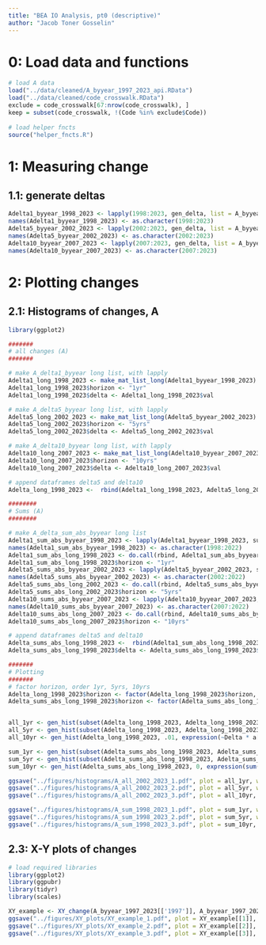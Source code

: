 ```yaml
---
title: "BEA IO Analysis, pt0 (descriptive)"
author: "Jacob Toner Gosselin"
---
```


# 0: Load data and functions

```r
# load A data
load("../data/cleaned/A_byyear_1997_2023_api.RData")
load("../data/cleaned/code_crosswalk.RData")
exclude = code_crosswalk[67:nrow(code_crosswalk), ] 
keep = subset(code_crosswalk, !(Code %in% exclude$Code))
              
# load helper fncts
source("helper_fncts.R")
```

# 1: Measuring change

## 1.1: generate deltas

```r
Adelta1_byyear_1998_2023 <- lapply(1998:2023, gen_delta, list = A_byyear_1997_2023, horizon = 1)
names(Adelta1_byyear_1998_2023) <- as.character(1998:2023)
Adelta5_byyear_2002_2023 <- lapply(2002:2023, gen_delta, list = A_byyear_1997_2023, horizon = 5)
names(Adelta5_byyear_2002_2023) <- as.character(2002:2023)
Adelta10_byyear_2007_2023 <- lapply(2007:2023, gen_delta, list = A_byyear_1997_2023, horizon = 10)
names(Adelta10_byyear_2007_2023) <- as.character(2007:2023)
```

# 2: Plotting changes

## 2.1: Histograms of changes, A

```r
library(ggplot2)

#######
# all changes (A) 
#######

# make A_delta1_byyear long list, with lapply
Adelta1_long_1998_2023 <- make_mat_list_long(Adelta1_byyear_1998_2023)
Adelta1_long_1998_2023$horizon <- "1yr"
Adelta1_long_1998_2023$delta <- Adelta1_long_1998_2023$val

# make A_delta5_byyear long list, with lapply
Adelta5_long_2002_2023 <- make_mat_list_long(Adelta5_byyear_2002_2023)
Adelta5_long_2002_2023$horizon <- "5yrs"
Adelta5_long_2002_2023$delta <- Adelta5_long_2002_2023$val

# make A_delta10_byyear long list, with lapply
Adelta10_long_2007_2023 <- make_mat_list_long(Adelta10_byyear_2007_2023)
Adelta10_long_2007_2023$horizon <- "10yrs"
Adelta10_long_2007_2023$delta <- Adelta10_long_2007_2023$val

# append dataframes delta5 and delta10
Adelta_long_1998_2023 <-  rbind(Adelta1_long_1998_2023, Adelta5_long_2002_2023, Adelta10_long_2007_2023)

########
# Sums (A)
########

# make A_delta_sum_abs_byyear long list
Adelta1_sum_abs_byyear_1998_2023 <- lapply(Adelta1_byyear_1998_2023, sum_abs_changes)
names(Adelta1_sum_abs_byyear_1998_2023) <- as.character(1998:2022)
Adelta1_sum_abs_long_1998_2023 <- do.call(rbind, Adelta1_sum_abs_byyear_1998_2023)
Adelta1_sum_abs_long_1998_2023$horizon <- "1yr"
Adelta5_sums_abs_byyear_2002_2023 <- lapply(Adelta5_byyear_2002_2023, sum_abs_changes)
names(Adelta5_sums_abs_byyear_2002_2023) <- as.character(2002:2022)
Adelta5_sums_abs_long_2002_2023 <- do.call(rbind, Adelta5_sums_abs_byyear_2002_2023)
Adelta5_sums_abs_long_2002_2023$horizon <- "5yrs"
Adelta10_sums_abs_byyear_2007_2023 <- lapply(Adelta10_byyear_2007_2023, sum_abs_changes)
names(Adelta10_sums_abs_byyear_2007_2023) <- as.character(2007:2022)
Adelta10_sums_abs_long_2007_2023 <- do.call(rbind, Adelta10_sums_abs_byyear_2007_2023)
Adelta10_sums_abs_long_2007_2023$horizon <- "10yrs"

# append dataframes delta5 and delta10
Adelta_sums_abs_long_1998_2023 <-  rbind(Adelta1_sum_abs_long_1998_2023, Adelta5_sums_abs_long_2002_2023, Adelta10_sums_abs_long_2007_2023)
Adelta_sums_abs_long_1998_2023$delta <- Adelta_sums_abs_long_1998_2023$sum_abs

#######
# Plotting
#######
# factor horizon, order 1yr, 5yrs, 10yrs
Adelta_long_1998_2023$horizon <- factor(Adelta_long_1998_2023$horizon, levels = c("1yr", "5yrs", "10yrs"))
Adelta_sums_abs_long_1998_2023$horizon <- factor(Adelta_sums_abs_long_1998_2023$horizon, levels = c("1yr", "5yrs", "10yrs"))


all_1yr <- gen_hist(subset(Adelta_long_1998_2023, Adelta_long_1998_2023$horizon =="1yr"), .01, expression(~Delta * a[ij]))
all_5yr <- gen_hist(subset(Adelta_long_1998_2023, Adelta_long_1998_2023$horizon !="10yrs"), .01, expression(~Delta * a[ij]))
all_10yr <- gen_hist(Adelta_long_1998_2023, .01, expression(~Delta * a[ij]))

sum_1yr <- gen_hist(subset(Adelta_sums_abs_long_1998_2023, Adelta_sums_abs_long_1998_2023$horizon =="1yr"), 0, expression(sum(abs(~Delta*a[ij]))))
sum_5yr <- gen_hist(subset(Adelta_sums_abs_long_1998_2023, Adelta_sums_abs_long_1998_2023$horizon !="10yrs"), 0, expression(sum(abs(~Delta*a[ij]))))
sum_10yr <- gen_hist(Adelta_sums_abs_long_1998_2023, 0, expression(sum(abs(~Delta*a[ij]))))

ggsave("../figures/histograms/A_all_2002_2023_1.pdf", plot = all_1yr, width = 16, height = 9)
ggsave("../figures/histograms/A_all_2002_2023_2.pdf", plot = all_5yr, width = 16, height = 9)
ggsave("../figures/histograms/A_all_2002_2023_3.pdf", plot = all_10yr, width = 16, height = 9)

ggsave("../figures/histograms/A_sum_1998_2023_1.pdf", plot = sum_1yr, width = 16, height = 9)
ggsave("../figures/histograms/A_sum_1998_2023_2.pdf", plot = sum_5yr, width = 16, height = 9)
ggsave("../figures/histograms/A_sum_1998_2023_3.pdf", plot = sum_10yr, width = 16, height = 9)
```

## 2.3: X-Y plots of changes

```r
# load required libraries
library(ggplot2)
library(ggpubr)
library(tidyr)
library(scales)

XY_example <- XY_change(A_byyear_1997_2023[['1997']], A_byyear_1997_2023[['1998']], A_byyear_1997_2023[['2002']], A_byyear_1997_2023[['2017']], "t+1", "t+5", "t+10")
ggsave("../figures/XY_plots/XY_example_1.pdf", plot = XY_example[[1]], width = 16, height = 9)
ggsave("../figures/XY_plots/XY_example_2.pdf", plot = XY_example[[2]], width = 16, height = 9)
ggsave("../figures/XY_plots/XY_example_3.pdf", plot = XY_example[[3]], width = 16, height = 9)
```